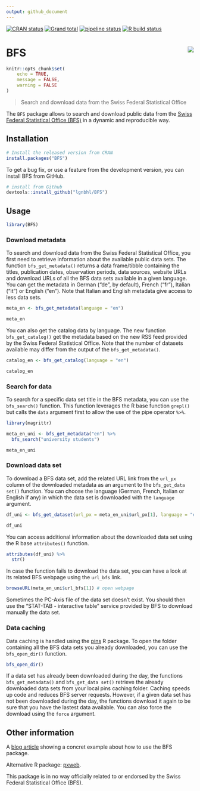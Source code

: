 ```yaml
---
output: github_document
---
```


<!-- README.md is generated from README.Rmd. Please edit that file -->

<!-- badges: start -->
[![CRAN status](https://www.r-pkg.org/badges/version/BFS)](https://CRAN.R-project.org/package=BFS)
[![Grand total](https://cranlogs.r-pkg.org/badges/grand-total/BFS)](https://cran.r-project.org/package=BFS)
[![pipeline status](https://gitlab.com/lgnbhl/BFS/badges/master/pipeline.svg)](https://gitlab.com/lgnbhl/BFS/pipelines)
[![R build status](https://github.com/lgnbhl/BFS/workflows/R-CMD-check/badge.svg)](https://github.com/lgnbhl/BFS/actions)
<!-- badges: end -->

# BFS <img src="man/figures/logo.png" align="right" />

```r
knitr::opts_chunk$set(
	echo = TRUE,
	message = FALSE,
	warning = FALSE
)
```

> Search and download data from the Swiss Federal Statistical Office

The `BFS` package allows to search and download public data from the 
[Swiss Federal Statistical Office (BFS)](https://www.bfs.admin.ch/bfs/en/home/statistics/catalogues-databases/data.html){target="_blank"}
in a dynamic and reproducible way.

## Installation

```r
# Install the released version from CRAN
install.packages("BFS")
```

To get a bug fix, or use a feature from the development version, you can install BFS from GitHub.

```r
# install from Github
devtools::install_github("lgnbhl/BFS")
```

## Usage

```r
library(BFS)
```

### Download metadata

To search and download data from the Swiss Federal Statistical Office, you first need to retrieve information about the available public data sets. The function `bfs_get_metadata()` returns a data frame/tibble containing the titles, publication dates, observation periods, data sources, website URLs and download URLs of all the BFS data sets available in a given language. You can get the metadata in German ("de", by default), French ("fr"), Italian ("it") or English ("en"). Note that Italian and English metadata give access to less data sets.

```r
meta_en <- bfs_get_metadata(language = "en")

meta_en
```

You can also get the catalog data by language. The new function `bfs_get_catalog()` get the metadata based on 
the new RSS feed provided by the Swiss Federal Statistical Office.  Note that the number of datasets available may 
differ from the output of the `bfs_get_metadata()`.

```r
catalog_en <- bfs_get_catalog(language = "en")

catalog_en
```

### Search for data

To search for a specific data set title in the BFS metadata, you can use the `bfs_search()` function. This function leverages the R base function `grepl()` but calls the `data` argument first to allow the use of the pipe operator ``%>%``.

```r
library(magrittr)

meta_en_uni <- bfs_get_metadata("en") %>%
  bfs_search("university students")

meta_en_uni
```

### Download data set

To download a BFS data set, add the related URL link from the `url_px` column of the downloaded metadata as an argument to the `bfs_get_data set()` function. You can choose the language (German, French, Italian or English if any) in which the data set is downloaded with the `language` argument.

```r
df_uni <- bfs_get_dataset(url_px = meta_en_uni$url_px[1], language = "en")

df_uni
```

You can access additional information about the downloaded data set using the R base `attributes()` function.

```r
attributes(df_uni) %>%
  str()
```

In case the function fails to download the data set, you can have a look at its related BFS webpage using the `url_bfs` link. 

```r
browseURL(meta_en_uni$url_bfs[1]) # open webpage
```

Sometimes the PC-Axis file of the data set doesn't exist. You should then use the "STAT-TAB - interactive table" service provided by BFS to download manually the data set.

### Data caching

Data caching is handled using the [pins](https://pins.rstudio.com/) R package. To open the folder containing all the BFS data sets you already downloaded, you can use the `bfs_open_dir()` function.

```r
bfs_open_dir()
```

If a data set has already been downloaded during the day, the functions `bfs_get_metadata()` and `bfs_get_data set()` retrieve the already downloaded data sets from your local pins caching folder. Caching speeds up code and reduces BFS server requests. However, if a given data set has not been downloaded during the day, the functions download it again to be sure that you have the lastest data available. You can also force the download using the `force` argument.

## Other information

A [blog article](https://felixluginbuhl.com/blog/2019/11/07/swiss-data) showing a concret example about how to use the BFS package.

Alternative R package: [pxweb](https://github.com/rOpenGov/pxweb){target="_blank"}.

This package is in no way officially related to or endorsed by the Swiss Federal Statistical Office (BFS).
